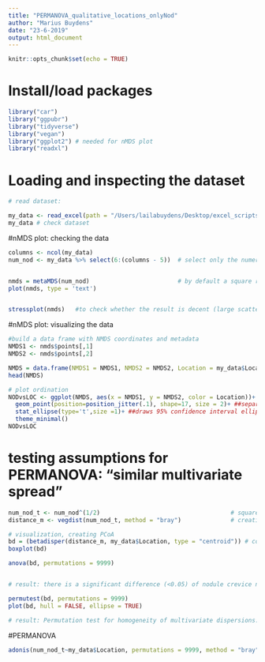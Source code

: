 ```yaml
---
title: "PERMANOVA_qualitative_locations_onlyNod"
author: "Marius Buydens"
date: "23-6-2019"
output: html_document
---
```


```r
knitr::opts_chunk$set(echo = TRUE)
```

# Install/load packages
```r
library("car")
library("ggpubr")
library("tidyverse")
library("vegan")
library("ggplot2") # needed for nMDS plot
library("readxl")
```

# Loading and inspecting the dataset
```r
# read dataset:

my_data <- read_excel(path = "/Users/lailabuydens/Desktop/excel_scripts_thesis/Nodule_crevice.xlsx", sheet = "PERMANOVA_%_onlyNOD", col_names = TRUE, col_types = NULL, na = "", skip = 0)
my_data # check dataset
```

#nMDS plot: checking the data
```r

columns <- ncol(my_data)
num_nod <- my_data %>% select(6:(columns - 5))  # select only the numeric values of the input data, otherwise an error when trying to generate distance matrix


nmds = metaMDS(num_nod)                         # by default a square root transformation is carried out
plot(nmds, type = 'text')


stressplot(nmds)   #to check whether the result is decent (large scatter around the line would suggest that original dissimilarities are not well preserved in the reduced number of dimensions)

```


#nMDS plot: visualizing the data
```r

#build a data frame with NMDS coordinates and metadata
NMDS1 <- nmds$points[,1] 
NMDS2 <- nmds$points[,2]

NMDS = data.frame(NMDS1 = NMDS1, NMDS2 = NMDS2, Location = my_data$Location, num_nod)
head(NMDS)

# plot ordination
NODvsLOC <- ggplot(NMDS, aes(x = NMDS1, y = NMDS2, color = Location))+
  geom_point(position=position_jitter(.1), shape=17, size = 2)+ ##separates overlapping points
  stat_ellipse(type='t',size =1)+ ##draws 95% confidence interval ellipses
  theme_minimal()
NODvsLOC
```



# testing assumptions for PERMANOVA: "similar multivariate spread"
```r

num_nod_t <- num_nod^(1/2)                                     # square root transformation
distance_m <- vegdist(num_nod_t, method = "bray")              # creating distance matrix

# visualization, creating PCoA
bd = (betadisper(distance_m, my_data$Location, type = "centroid")) # conduct PERMDISP on distance matrix
boxplot(bd)

anova(bd, permutations = 9999)


# result: there is a significant difference (<0.05) of nodule crevice nematod species between the 3 different locations

permutest(bd, permutations = 9999)
plot(bd, hull = FALSE, ellipse = TRUE)

# result: Permutation test for homogeneity of multivariate dispersions: < 0.05
```


#PERMANOVA
```r
adonis(num_nod_t~my_data$Location, permutations = 9999, method = "bray")
```


